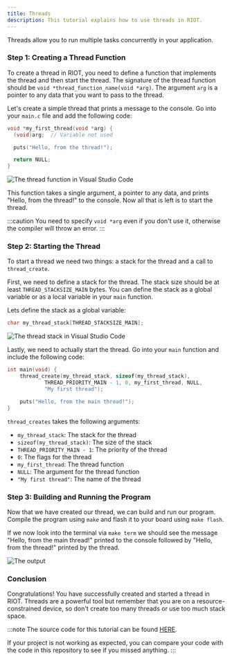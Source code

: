 ```yaml
---
title: Threads
description: This tutorial explains how to use threads in RIOT.
---
```



Threads allow you to run multiple tasks concurrently in your application.

### Step 1: Creating a Thread Function

To create a thread in RIOT, you need to define a function that implements the thread and then start the thread.
The signature of the thread function should be `void *thread_function_name(void *arg)`. The argument `arg` is a pointer to any data that you want to pass to the thread.

Let's create a simple thread that prints a message to the console. Go into your `main.c` file and add the following code:

```c
void *my_first_thread(void *arg) {
  (void)arg;  // Variable not used

  puts("Hello, from the thread!");

  return NULL;
}
```

![The thread function in Visual Studio Code](img/05_threads/01_thread_function.png)

This function takes a single argument, a pointer to any data, and prints "Hello, from the thread!" to the console. Now all that is left is to start the thread.

:::caution
You need to specify `void *arg` even if you don't use it, otherwise the compiler will throw an error.
:::

### Step 2: Starting the Thread

To start a thread we need two things: a stack for the thread and a call to `thread_create`.

First, we need to define a stack for the thread. The stack size should be at least `THREAD_STACKSIZE_MAIN` bytes.
You can define the stack as a global variable or as a local variable in your `main` function.

Lets define the stack as a global variable:

```c
char my_thread_stack[THREAD_STACKSIZE_MAIN];
```

![The thread stack in Visual Studio Code](img/05_threads/02_stack.png)

Lastly, we need to actually start the thread. Go into your `main` function and include the following code:

```c
int main(void) {
    thread_create(my_thread_stack, sizeof(my_thread_stack),
            THREAD_PRIORITY_MAIN - 1, 0, my_first_thread, NULL,
            "My first thread"); 

    puts("Hello, from the main thread!");
}
```

`thread_creates` takes the following arguments:
- `my_thread_stack`: The stack for the thread
- `sizeof(my_thread_stack)`: The size of the stack
- `THREAD_PRIORITY_MAIN - 1`: The priority of the thread
- `0`: The flags for the thread
- `my_first_thread`: The thread function
- `NULL`: The argument for the thread function
- `"My first thread"`: The name of the thread

### Step 3: Building and Running the Program

Now that we have created our thread, we can build and run our program. Compile the program using `make` and flash it to your board using `make flash`.

If we now look into the terminal via `make term` we should see the message "Hello, from the main thread!" printed to the console followed by "Hello, from the thread!" printed by the thread.

![The output](img/05_threads/03_output.png)


### Conclusion

Congratulations! You have successfully created and started a thread in RIOT. 
Threads are a powerful tool but remember that you are on a resource-constrained device, so don't create too many threads or use too much stack space.

:::note
The source code for this tutorial can be found [HERE](https://github.com/AnnsAnns/RIOT-Tutorial-Repository/tree/05_threads). 

If your project is not working as expected, you can compare your code with the code in this repository to see if you missed anything.
:::
